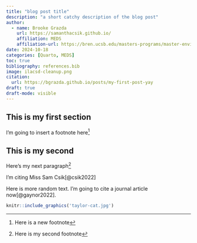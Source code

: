 ```yaml
---
title: "blog post title"
description: "a short catchy description of the blog post"
author:
  - name: Brooke Grazda
    url: https://samanthacsik.github.io/
    affiliation: MEDS
    affiliation-url: https://bren.ucsb.edu/masters-programs/master-environmental-data-science
date: 2024-10-18
categories: [Quarto, MEDS]
toc: true
bibliography: references.bib
image: ilacsd-cleanup.png
citation: 
  url: https://bgrazda.github.io/posts/my-first-post-yay
draft: true
draft-mode: visible
---
```


## This is my first section

I'm going to insert a footnote here[^1]

[^1]: Here is a new footnote

## This is my second

Here's my next paragraph[^2]

[^2]: Here is my second footnote

I'm citing Miss Sam Csik[@csik2022]

Here is more random text. I'm going to cite a journal article now[@gaynor2022].


```r
knitr::include_graphics('taylor-cat.jpg')
```

